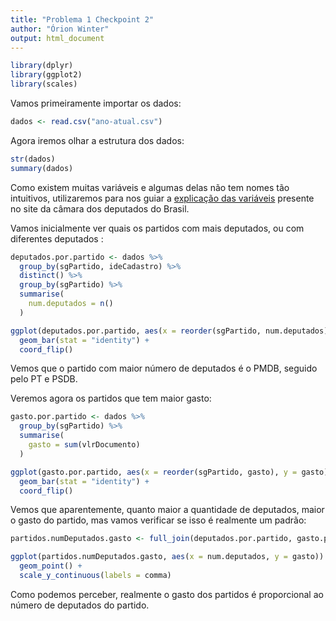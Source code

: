 ```yaml
---
title: "Problema 1 Checkpoint 2"
author: "Órion Winter"
output: html_document
---
```


```r
library(dplyr)
library(ggplot2)
library(scales)
```

Vamos primeiramente importar os dados:

```r
dados <- read.csv("ano-atual.csv")
```

Agora iremos olhar a estrutura dos dados:

```r
str(dados)
summary(dados)
```

Como existem muitas variáveis e algumas delas não tem nomes tão intuitivos, utilizaremos para nos guiar a [explicação das variáveis ](http://www2.camara.leg.br/transparencia/cota-para-exercicio-da-atividade-parlamentar/explicacoes-sobre-o-formato-dos-arquivos-xml) presente no site da câmara dos deputados do Brasil.

Vamos inicialmente ver quais os partidos com mais deputados, ou com diferentes deputados :

```r
deputados.por.partido <- dados %>%
  group_by(sgPartido, ideCadastro) %>%
  distinct() %>%
  group_by(sgPartido) %>%
  summarise(
    num.deputados = n()
  )

ggplot(deputados.por.partido, aes(x = reorder(sgPartido, num.deputados), y = num.deputados)) +
  geom_bar(stat = "identity") +
  coord_flip()
```

Vemos que o partido com maior número de deputados é o PMDB, seguido pelo PT e PSDB.

Veremos agora os partidos que tem maior gasto:

```r
gasto.por.partido <- dados %>%
  group_by(sgPartido) %>%
  summarise(
    gasto = sum(vlrDocumento)
  )

ggplot(gasto.por.partido, aes(x = reorder(sgPartido, gasto), y = gasto)) +
  geom_bar(stat = "identity") +
  coord_flip()
```

Vemos que aparentemente, quanto maior a quantidade de deputados, maior o gasto do partido, mas vamos verificar se isso é realmente um padrão:

```r
partidos.numDeputados.gasto <- full_join(deputados.por.partido, gasto.por.partido, by = "sgPartido")

ggplot(partidos.numDeputados.gasto, aes(x = num.deputados, y = gasto)) +
  geom_point() +
  scale_y_continuous(labels = comma)
```

Como podemos perceber, realmente o gasto dos partidos é proporcional ao número de deputados do partido.
